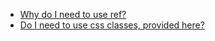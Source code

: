 -   [Why do I need to use ref?](/virtual/faq#why-do-i-need-to-use-ref)
-   [Do I need to use css classes, provided here?](/virtual/faq#do-i-need-to-use-css-classes-provided-in-examples)
